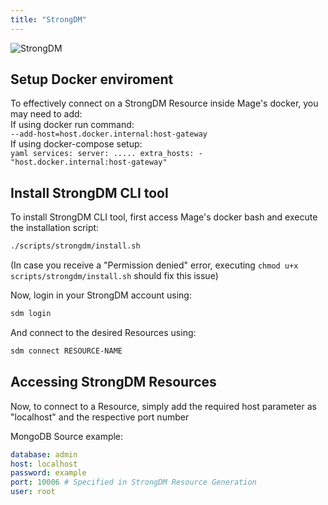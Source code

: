 ```yaml
---
title: "StrongDM"
---
```


![StrongDM](https://www.google.com/url?sa=i&url=https%3A%2F%2Fwww.strongdm.com%2Fdocs%2F&psig=AOvVaw0b0-UvhEqYNjuohrV_vTpu&ust=1693604913134000&source=images&cd=vfe&opi=89978449&ved=0CBAQjRxqFwoTCLDP34vwh4EDFQAAAAAdAAAAABAE)


## Setup Docker enviroment

To effectively connect on a StrongDM Resource inside Mage's docker, you may need to add:
<br/>
    If using docker run command:
    <br/>
        ``` --add-host=host.docker.internal:host-gateway ```
        <br/>
    If using docker-compose setup:
    <br/>
        ```yaml
        services:
            server:
                .....
                extra_hosts:
                    - "host.docker.internal:host-gateway"
        ```

## Install StrongDM CLI tool

To install StrongDM CLI tool, first access Mage's docker bash and execute the installation script:
```bash
./scripts/strongdm/install.sh
```
(In case you receive a "Permission denied" error, executing ```
chmod u+x scripts/strongdm/install.sh ``` should fix this issue)

Now, login in your StrongDM account using:
```bash
sdm login
```

And connect to the desired Resources using:
```bash
sdm connect RESOURCE-NAME
```

## Accessing StrongDM Resources

Now, to connect to a Resource, simply add the required host parameter as "localhost" and the respective port number

MongoDB Source example:

```yaml
database: admin
host: localhost
password: example
port: 10006 # Specified in StrongDM Resource Generation
user: root
```
